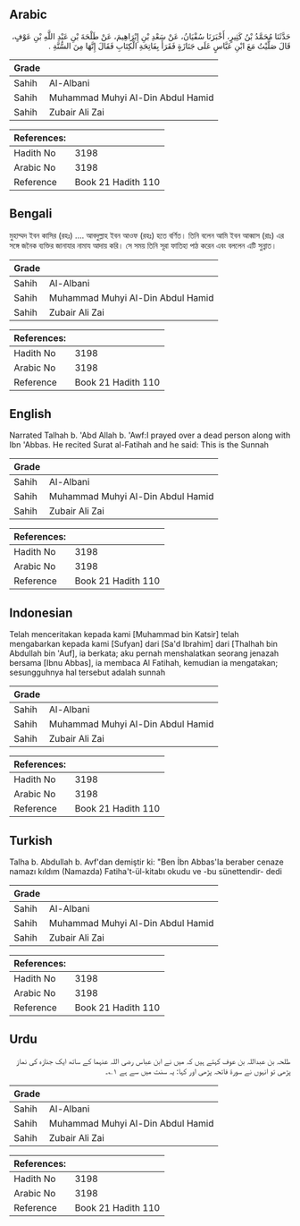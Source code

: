 ## Arabic


<div dir="rtl" lang="ar" style={{fontSize:'larger',backgroundColor:'#f8f9fa',padding:20}}>
حَدَّثَنَا مُحَمَّدُ بْنُ كَثِيرٍ، أَخْبَرَنَا سُفْيَانُ، عَنْ سَعْدِ بْنِ إِبْرَاهِيمَ، عَنْ طَلْحَةَ بْنِ عَبْدِ اللَّهِ بْنِ عَوْفٍ، قَالَ صَلَّيْتُ مَعَ ابْنِ عَبَّاسٍ عَلَى جَنَازَةٍ فَقَرَأَ بِفَاتِحَةِ الْكِتَابِ فَقَالَ إِنَّهَا مِنَ السُّنَّةِ ‏.‏
</div>
<div style={{backgroundColor:'#f8f9fa',padding:20, marginBottom: 10}}><table> <thead> <tr> <th>Grade</th> <th></th> </tr> </thead> <tbody> <tr><td>Sahih</td><td>Al-Albani</td></tr><tr><td>Sahih</td><td>Muhammad Muhyi Al-Din Abdul Hamid</td></tr><tr><td>Sahih</td><td>Zubair Ali Zai</td></tr></tbody></table><table> <thead> <tr> <th>References:</th> <th></th> </tr> </thead> <tbody><tr><td>Hadith No</td><td>3198</td></tr><tr><td>Arabic No</td><td>3198</td></tr><tr><td>Reference</td><td>Book 21 Hadith 110</td></tr></tbody></table></div>

## Bengali


<div dir="ltr" lang="bn" style={{fontSize:'larger',backgroundColor:'#f8f9fa',padding:20}}>
মুহাম্মদ ইবন কাসির (রহঃ) .... আবদুল্লাহ ইবন আওফ (রহঃ) হতে বর্ণিত। তিনি বলেন আমি ইবন আব্বাস (রাঃ) এর সঙ্গে জনৈক ব্যক্তির জানাযার নামায আদায় করি। সে সময় তিনি সূরা ফাতিহা পাঠ করেন এবং বললেন এটি সুন্নাত।
</div>
<div style={{backgroundColor:'#f8f9fa',padding:20, marginBottom: 10}}><table> <thead> <tr> <th>Grade</th> <th></th> </tr> </thead> <tbody> <tr><td>Sahih</td><td>Al-Albani</td></tr><tr><td>Sahih</td><td>Muhammad Muhyi Al-Din Abdul Hamid</td></tr><tr><td>Sahih</td><td>Zubair Ali Zai</td></tr></tbody></table><table> <thead> <tr> <th>References:</th> <th></th> </tr> </thead> <tbody><tr><td>Hadith No</td><td>3198</td></tr><tr><td>Arabic No</td><td>3198</td></tr><tr><td>Reference</td><td>Book 21 Hadith 110</td></tr></tbody></table></div>

## English


<div dir="ltr" lang="en" style={{fontSize:'larger',backgroundColor:'#f8f9fa',padding:20}}>
Narrated Talhah b. 'Abd Allah b. 'Awf:I prayed over a dead person along with Ibn 'Abbas. He recited Surat al-Fatihah and he said: This is the Sunnah
</div>
<div style={{backgroundColor:'#f8f9fa',padding:20, marginBottom: 10}}><table> <thead> <tr> <th>Grade</th> <th></th> </tr> </thead> <tbody> <tr><td>Sahih</td><td>Al-Albani</td></tr><tr><td>Sahih</td><td>Muhammad Muhyi Al-Din Abdul Hamid</td></tr><tr><td>Sahih</td><td>Zubair Ali Zai</td></tr></tbody></table><table> <thead> <tr> <th>References:</th> <th></th> </tr> </thead> <tbody><tr><td>Hadith No</td><td>3198</td></tr><tr><td>Arabic No</td><td>3198</td></tr><tr><td>Reference</td><td>Book 21 Hadith 110</td></tr></tbody></table></div>

## Indonesian


<div dir="ltr" lang="id" style={{fontSize:'larger',backgroundColor:'#f8f9fa',padding:20}}>
Telah menceritakan kepada kami [Muhammad bin Katsir] telah mengabarkan kepada kami [Sufyan] dari [Sa'd Ibrahim] dari [Thalhah bin Abdullah bin 'Auf], ia berkata; aku pernah menshalatkan seorang jenazah bersama [Ibnu Abbas], ia membaca Al Fatihah, kemudian ia mengatakan; sesungguhnya hal tersebut adalah sunnah
</div>
<div style={{backgroundColor:'#f8f9fa',padding:20, marginBottom: 10}}><table> <thead> <tr> <th>Grade</th> <th></th> </tr> </thead> <tbody> <tr><td>Sahih</td><td>Al-Albani</td></tr><tr><td>Sahih</td><td>Muhammad Muhyi Al-Din Abdul Hamid</td></tr><tr><td>Sahih</td><td>Zubair Ali Zai</td></tr></tbody></table><table> <thead> <tr> <th>References:</th> <th></th> </tr> </thead> <tbody><tr><td>Hadith No</td><td>3198</td></tr><tr><td>Arabic No</td><td>3198</td></tr><tr><td>Reference</td><td>Book 21 Hadith 110</td></tr></tbody></table></div>

## Turkish


<div dir="ltr" lang="tr" style={{fontSize:'larger',backgroundColor:'#f8f9fa',padding:20}}>
Talha b. Abdullah b. Avf'dan demiştir ki: "Ben İbn Abbas'Ia beraber cenaze namazı kıldım (Namazda) Fatiha't-ül-kitabı okudu ve -bu sünettendir- dedi
</div>
<div style={{backgroundColor:'#f8f9fa',padding:20, marginBottom: 10}}><table> <thead> <tr> <th>Grade</th> <th></th> </tr> </thead> <tbody> <tr><td>Sahih</td><td>Al-Albani</td></tr><tr><td>Sahih</td><td>Muhammad Muhyi Al-Din Abdul Hamid</td></tr><tr><td>Sahih</td><td>Zubair Ali Zai</td></tr></tbody></table><table> <thead> <tr> <th>References:</th> <th></th> </tr> </thead> <tbody><tr><td>Hadith No</td><td>3198</td></tr><tr><td>Arabic No</td><td>3198</td></tr><tr><td>Reference</td><td>Book 21 Hadith 110</td></tr></tbody></table></div>

## Urdu


<div dir="rtl" lang="ur" style={{fontSize:'larger',backgroundColor:'#f8f9fa',padding:20}}>
طلحہ بن عبداللہ بن عوف کہتے ہیں کہ میں نے ابن عباس رضی اللہ عنہما کے ساتھ ایک جنازہ کی نماز پڑھی تو انہوں نے سورۃ فاتحہ پڑھی اور کہا: یہ سنت میں سے ہے ۱؎۔
</div>
<div style={{backgroundColor:'#f8f9fa',padding:20, marginBottom: 10}}><table> <thead> <tr> <th>Grade</th> <th></th> </tr> </thead> <tbody> <tr><td>Sahih</td><td>Al-Albani</td></tr><tr><td>Sahih</td><td>Muhammad Muhyi Al-Din Abdul Hamid</td></tr><tr><td>Sahih</td><td>Zubair Ali Zai</td></tr></tbody></table><table> <thead> <tr> <th>References:</th> <th></th> </tr> </thead> <tbody><tr><td>Hadith No</td><td>3198</td></tr><tr><td>Arabic No</td><td>3198</td></tr><tr><td>Reference</td><td>Book 21 Hadith 110</td></tr></tbody></table></div>